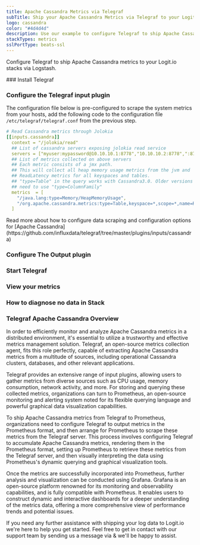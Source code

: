 ```yaml
---
title: Apache Cassandra Metrics via Telegraf
subTitle: Ship your Apache Cassandra Metrics via Telegraf to your Logit.io Stack
logo: cassandra
color: "#4d4d4d"
description: Use our example to configure Telegraf to ship Apache Cassandra metrics to Logit.io. Configure Telegraf to send Apache Cassandra metrics to Logstash or Elastic.
stackTypes: metrics
sslPortType: beats-ssl
---
```


Configure Telegraf to ship Apache Cassandra metrics to your Logit.io stacks via Logstash.

<Steps>
### Install Telegraf

<InstallTelegraf />

### Configure the Telegraf input plugin

The configuration file below is pre-configured to scrape the system metrics from your hosts, add the following code to the configuration file `/etc/telegraf/telegraf.conf` from the previous step.

```yaml copy
# Read Cassandra metrics through Jolokia
[[inputs.cassandra]]
  context = "/jolokia/read"
  ## List of cassandra servers exposing jolokia read service
  servers = ["myuser:mypassword@10.10.10.1:8778","10.10.10.2:8778",":8778"]
  ## List of metrics collected on above servers
  ## Each metric consists of a jmx path.
  ## This will collect all heap memory usage metrics from the jvm and
  ## ReadLatency metrics for all keyspaces and tables.
  ## "type=Table" in the query works with Cassandra3.0. Older versions might
  ## need to use "type=ColumnFamily"
  metrics  = [
    "/java.lang:type=Memory/HeapMemoryUsage",
    "/org.apache.cassandra.metrics:type=Table,keyspace=*,scope=*,name=ReadLatency"
  ]
```

<Callout type="info">
  Read more about how to configure data scraping and configuration options for [Apache Cassandra](https://github.com/influxdata/telegraf/tree/master/plugins/inputs/cassandra)
</Callout>

### Configure The Output plugin

<TelegrafOutputPlugin />

### Start Telegraf

<StartTelegraf />

### View your metrics
<LaunchStack source="Apache_Cassandra_Metrics_via_Telegraf" utmMedium="metrics" utmCampaign="telegraf-ApacheCassandra-metrics" />

### How to diagnose no data in Stack

<DiagnoseNoData />

</Steps>

### Telegraf Apache Cassandra Overview

In order to efficiently monitor and analyze Apache Cassandra metrics in a distributed environment, it's essential to utilize a trustworthy and 
effective metrics management solution. Telegraf, an open-source metrics collection agent, fits this role perfectly, capable of extracting Apache 
Cassandra metrics from a multitude of sources, including operational Cassandra clusters, databases, and other relevant applications.

Telegraf provides an extensive range of input plugins, allowing users to gather metrics from diverse sources such as CPU usage, memory 
consumption, network activity, and more. For storing and querying these collected metrics, organizations can turn to Prometheus, an open-source 
monitoring and alerting system noted for its flexible querying language and powerful graphical data visualization capabilities.

To ship Apache Cassandra metrics from Telegraf to Prometheus, organizations need to configure Telegraf to output metrics in the Prometheus 
format, and then arrange for Prometheus to scrape these metrics from the Telegraf server. This process involves configuring Telegraf to 
accumulate Apache Cassandra metrics, rendering them in the Prometheus format, setting up Prometheus to retrieve these metrics from the Telegraf 
server, and then visually interpreting the data using Prometheus's dynamic querying and graphical visualization tools.

Once the metrics are successfully incorporated into Prometheus, further analysis and visualization can be conducted using Grafana. Grafana is an 
open-source platform renowned for its monitoring and observability capabilities, and is fully compatible with Prometheus. It enables users to 
construct dynamic and interactive dashboards for a deeper understanding of the metrics data, offering a more comprehensive view of performance 
trends and potential issues.

If you need any further assistance with shipping your log data to Logit.io we're here to help you get started. Feel free to get in contact with 
our support team by sending us a message via <IntercomButton text="live chat" /> & we'll be happy to assist.


